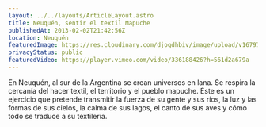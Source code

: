 ```yaml
---
layout: ../../layouts/ArticleLayout.astro
title: Neuquén, sentir el textil Mapuche
publishedAt: 2013-02-02T21:42:56Z
location: Neuquén
featuredImage: https://res.cloudinary.com/djoqdhbiv/image/upload/v1679797628/web/Tramas/neuquen-sentir-el-textil-mapuche/Neuqu%C3%A9n-portada_rleeso.webp
privacyStatus: public
featuredVideo: https://player.vimeo.com/video/336188426?h=561d2a679a
---
```


En Neuquén, al sur de la Argentina se crean universos en lana. Se respira la cercanía del hacer textil, el territorio y el pueblo mapuche. Éste es un ejercicio que pretende transmitir la fuerza de su gente y sus ríos, la luz y las formas de sus cielos, la calma de sus lagos, el canto de sus aves y cómo todo se traduce a su textilería.


